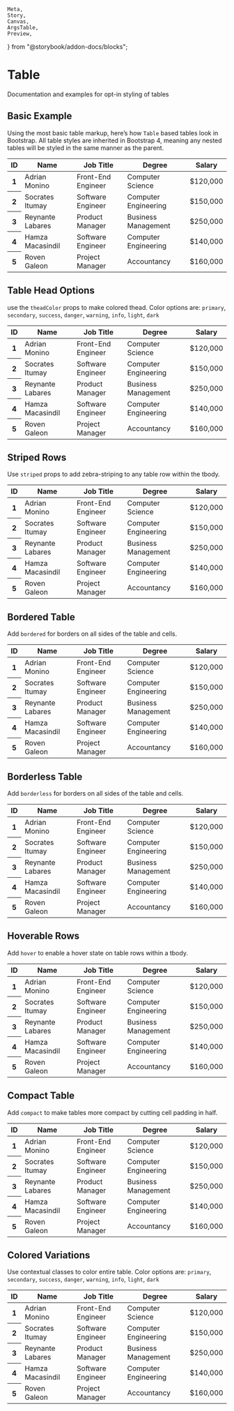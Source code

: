     Meta,
    Story,
    Canvas,
    ArgsTable,
    Preview,
} from "@storybook/addon-docs/blocks";

<Meta title="UI/Table" component={Table} />

# Table

<p class="sbdocs-desc">
    Documentation and examples for opt-in styling of tables
</p>

## Basic Example

Using the most basic table markup, here’s how `Table` based tables look in Bootstrap. All table styles are inherited in Bootstrap 4, meaning any nested tables will be styled in the same manner as the parent.

<Preview withToolbar>
    <Story name="Basic Example">
        <Table>
            <thead>
                <tr>
                    <th scope="col">ID</th>
                    <th scope="col">Name</th>
                    <th scope="col">Job Title</th>
                    <th scope="col">Degree</th>
                    <th scope="col">Salary</th>
                </tr>
            </thead>
            <tbody>
                <tr>
                    <th scope="row">1</th>
                    <td>Adrian Monino</td>
                    <td>Front-End Engineer</td>
                    <td>Computer Science</td>
                    <td>$120,000</td>
                </tr>
                <tr>
                    <th scope="row">2</th>
                    <td>Socrates Itumay</td>
                    <td>Software Engineer</td>
                    <td>Computer Engineering</td>
                    <td>$150,000</td>
                </tr>
                <tr>
                    <th scope="row">3</th>
                    <td>Reynante Labares</td>
                    <td>Product Manager</td>
                    <td>Business Management</td>
                    <td>$250,000</td>
                </tr>
                <tr>
                    <th scope="row">4</th>
                    <td>Hamza Macasindil</td>
                    <td>Software Engineer</td>
                    <td>Computer Engineering</td>
                    <td>$140,000</td>
                </tr>
                <tr>
                    <th scope="row">5</th>
                    <td>Roven Galeon</td>
                    <td>Project Manager</td>
                    <td>Accountancy</td>
                    <td>$160,000</td>
                </tr>
            </tbody>
        </Table>
    </Story>
</Preview>

## Table Head Options

use the `theadColor` props to make colored thead.
Color options are: `primary`, `secondary`, `success`, `danger`, `warning`, `info`, `light`, `dark`

<Preview withToolbar>
    <Story name="Table Head Options">
        <Table theadColor="primary">
            <thead>
                <tr>
                    <th scope="col">ID</th>
                    <th scope="col">Name</th>
                    <th scope="col">Job Title</th>
                    <th scope="col">Degree</th>
                    <th scope="col">Salary</th>
                </tr>
            </thead>
            <tbody>
                <tr>
                    <th scope="row">1</th>
                    <td>Adrian Monino</td>
                    <td>Front-End Engineer</td>
                    <td>Computer Science</td>
                    <td>$120,000</td>
                </tr>
                <tr>
                    <th scope="row">2</th>
                    <td>Socrates Itumay</td>
                    <td>Software Engineer</td>
                    <td>Computer Engineering</td>
                    <td>$150,000</td>
                </tr>
                <tr>
                    <th scope="row">3</th>
                    <td>Reynante Labares</td>
                    <td>Product Manager</td>
                    <td>Business Management</td>
                    <td>$250,000</td>
                </tr>
                <tr>
                    <th scope="row">4</th>
                    <td>Hamza Macasindil</td>
                    <td>Software Engineer</td>
                    <td>Computer Engineering</td>
                    <td>$140,000</td>
                </tr>
                <tr>
                    <th scope="row">5</th>
                    <td>Roven Galeon</td>
                    <td>Project Manager</td>
                    <td>Accountancy</td>
                    <td>$160,000</td>
                </tr>
            </tbody>
        </Table>
    </Story>
</Preview>

## Striped Rows

Use `striped` props to add zebra-striping to any table row within the tbody.

<Preview withToolbar>
    <Story name="Striped Rows">
        <Table striped={true}>
            <thead>
                <tr>
                    <th scope="col">ID</th>
                    <th scope="col">Name</th>
                    <th scope="col">Job Title</th>
                    <th scope="col">Degree</th>
                    <th scope="col">Salary</th>
                </tr>
            </thead>
            <tbody>
                <tr>
                    <th scope="row">1</th>
                    <td>Adrian Monino</td>
                    <td>Front-End Engineer</td>
                    <td>Computer Science</td>
                    <td>$120,000</td>
                </tr>
                <tr>
                    <th scope="row">2</th>
                    <td>Socrates Itumay</td>
                    <td>Software Engineer</td>
                    <td>Computer Engineering</td>
                    <td>$150,000</td>
                </tr>
                <tr>
                    <th scope="row">3</th>
                    <td>Reynante Labares</td>
                    <td>Product Manager</td>
                    <td>Business Management</td>
                    <td>$250,000</td>
                </tr>
                <tr>
                    <th scope="row">4</th>
                    <td>Hamza Macasindil</td>
                    <td>Software Engineer</td>
                    <td>Computer Engineering</td>
                    <td>$140,000</td>
                </tr>
                <tr>
                    <th scope="row">5</th>
                    <td>Roven Galeon</td>
                    <td>Project Manager</td>
                    <td>Accountancy</td>
                    <td>$160,000</td>
                </tr>
            </tbody>
        </Table>
    </Story>
</Preview>

## Bordered Table

Add `bordered` for borders on all sides of the table and cells.

<Preview withToolbar>
    <Story name="Bordered Table">
        <Table bordered={true}>
            <thead>
                <tr>
                    <th scope="col">ID</th>
                    <th scope="col">Name</th>
                    <th scope="col">Job Title</th>
                    <th scope="col">Degree</th>
                    <th scope="col">Salary</th>
                </tr>
            </thead>
            <tbody>
                <tr>
                    <th scope="row">1</th>
                    <td>Adrian Monino</td>
                    <td>Front-End Engineer</td>
                    <td>Computer Science</td>
                    <td>$120,000</td>
                </tr>
                <tr>
                    <th scope="row">2</th>
                    <td>Socrates Itumay</td>
                    <td>Software Engineer</td>
                    <td>Computer Engineering</td>
                    <td>$150,000</td>
                </tr>
                <tr>
                    <th scope="row">3</th>
                    <td>Reynante Labares</td>
                    <td>Product Manager</td>
                    <td>Business Management</td>
                    <td>$250,000</td>
                </tr>
                <tr>
                    <th scope="row">4</th>
                    <td>Hamza Macasindil</td>
                    <td>Software Engineer</td>
                    <td>Computer Engineering</td>
                    <td>$140,000</td>
                </tr>
                <tr>
                    <th scope="row">5</th>
                    <td>Roven Galeon</td>
                    <td>Project Manager</td>
                    <td>Accountancy</td>
                    <td>$160,000</td>
                </tr>
            </tbody>
        </Table>
    </Story>
</Preview>

## Borderless Table

Add `borderless` for borders on all sides of the table and cells.

<Preview withToolbar>
    <Story name="Borderless Table">
        <Table borderless={true}>
            <thead>
                <tr>
                    <th scope="col">ID</th>
                    <th scope="col">Name</th>
                    <th scope="col">Job Title</th>
                    <th scope="col">Degree</th>
                    <th scope="col">Salary</th>
                </tr>
            </thead>
            <tbody>
                <tr>
                    <th scope="row">1</th>
                    <td>Adrian Monino</td>
                    <td>Front-End Engineer</td>
                    <td>Computer Science</td>
                    <td>$120,000</td>
                </tr>
                <tr>
                    <th scope="row">2</th>
                    <td>Socrates Itumay</td>
                    <td>Software Engineer</td>
                    <td>Computer Engineering</td>
                    <td>$150,000</td>
                </tr>
                <tr>
                    <th scope="row">3</th>
                    <td>Reynante Labares</td>
                    <td>Product Manager</td>
                    <td>Business Management</td>
                    <td>$250,000</td>
                </tr>
                <tr>
                    <th scope="row">4</th>
                    <td>Hamza Macasindil</td>
                    <td>Software Engineer</td>
                    <td>Computer Engineering</td>
                    <td>$140,000</td>
                </tr>
                <tr>
                    <th scope="row">5</th>
                    <td>Roven Galeon</td>
                    <td>Project Manager</td>
                    <td>Accountancy</td>
                    <td>$160,000</td>
                </tr>
            </tbody>
        </Table>
    </Story>
</Preview>

## Hoverable Rows

Add `hover` to enable a hover state on table rows within a tbody.

<Preview withToolbar>
    <Story name="Hoverable Rows">
        <Table hover={true}>
            <thead>
                <tr>
                    <th scope="col">ID</th>
                    <th scope="col">Name</th>
                    <th scope="col">Job Title</th>
                    <th scope="col">Degree</th>
                    <th scope="col">Salary</th>
                </tr>
            </thead>
            <tbody>
                <tr>
                    <th scope="row">1</th>
                    <td>Adrian Monino</td>
                    <td>Front-End Engineer</td>
                    <td>Computer Science</td>
                    <td>$120,000</td>
                </tr>
                <tr>
                    <th scope="row">2</th>
                    <td>Socrates Itumay</td>
                    <td>Software Engineer</td>
                    <td>Computer Engineering</td>
                    <td>$150,000</td>
                </tr>
                <tr>
                    <th scope="row">3</th>
                    <td>Reynante Labares</td>
                    <td>Product Manager</td>
                    <td>Business Management</td>
                    <td>$250,000</td>
                </tr>
                <tr>
                    <th scope="row">4</th>
                    <td>Hamza Macasindil</td>
                    <td>Software Engineer</td>
                    <td>Computer Engineering</td>
                    <td>$140,000</td>
                </tr>
                <tr>
                    <th scope="row">5</th>
                    <td>Roven Galeon</td>
                    <td>Project Manager</td>
                    <td>Accountancy</td>
                    <td>$160,000</td>
                </tr>
            </tbody>
        </Table>
    </Story>
</Preview>

## Compact Table

Add `compact` to make tables more compact by cutting cell padding in half.

<Preview withToolbar>
    <Story name="Compact Table">
        <Table compact={true}>
            <thead>
                <tr>
                    <th scope="col">ID</th>
                    <th scope="col">Name</th>
                    <th scope="col">Job Title</th>
                    <th scope="col">Degree</th>
                    <th scope="col">Salary</th>
                </tr>
            </thead>
            <tbody>
                <tr>
                    <th scope="row">1</th>
                    <td>Adrian Monino</td>
                    <td>Front-End Engineer</td>
                    <td>Computer Science</td>
                    <td>$120,000</td>
                </tr>
                <tr>
                    <th scope="row">2</th>
                    <td>Socrates Itumay</td>
                    <td>Software Engineer</td>
                    <td>Computer Engineering</td>
                    <td>$150,000</td>
                </tr>
                <tr>
                    <th scope="row">3</th>
                    <td>Reynante Labares</td>
                    <td>Product Manager</td>
                    <td>Business Management</td>
                    <td>$250,000</td>
                </tr>
                <tr>
                    <th scope="row">4</th>
                    <td>Hamza Macasindil</td>
                    <td>Software Engineer</td>
                    <td>Computer Engineering</td>
                    <td>$140,000</td>
                </tr>
                <tr>
                    <th scope="row">5</th>
                    <td>Roven Galeon</td>
                    <td>Project Manager</td>
                    <td>Accountancy</td>
                    <td>$160,000</td>
                </tr>
            </tbody>
        </Table>
    </Story>
</Preview>

## Colored Variations

Use contextual classes to color entire table.
Color options are: `primary`, `secondary`, `success`, `danger`, `warning`, `info`, `light`, `dark`

<Preview withToolbar>
    <Story name="Colored Variations">
        <Table color="secondary" hover={true} striped={true}>
            <thead>
                <tr>
                    <th scope="col">ID</th>
                    <th scope="col">Name</th>
                    <th scope="col">Job Title</th>
                    <th scope="col">Degree</th>
                    <th scope="col">Salary</th>
                </tr>
            </thead>
            <tbody>
                <tr>
                    <th scope="row">1</th>
                    <td>Adrian Monino</td>
                    <td>Front-End Engineer</td>
                    <td>Computer Science</td>
                    <td>$120,000</td>
                </tr>
                <tr>
                    <th scope="row">2</th>
                    <td>Socrates Itumay</td>
                    <td>Software Engineer</td>
                    <td>Computer Engineering</td>
                    <td>$150,000</td>
                </tr>
                <tr>
                    <th scope="row">3</th>
                    <td>Reynante Labares</td>
                    <td>Product Manager</td>
                    <td>Business Management</td>
                    <td>$250,000</td>
                </tr>
                <tr>
                    <th scope="row">4</th>
                    <td>Hamza Macasindil</td>
                    <td>Software Engineer</td>
                    <td>Computer Engineering</td>
                    <td>$140,000</td>
                </tr>
                <tr>
                    <th scope="row">5</th>
                    <td>Roven Galeon</td>
                    <td>Project Manager</td>
                    <td>Accountancy</td>
                    <td>$160,000</td>
                </tr>
            </tbody>
        </Table>
    </Story>
</Preview>
